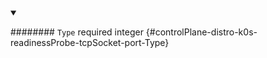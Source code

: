 
<details className="config-field" data-expandable="false" open>
<summary>

######## `Type` <span className="config-field-required" data-required="false">required</span> <span className="config-field-type">integer</span> <span className="config-field-default"></span> <span className="config-field-enum"></span> {#controlPlane-distro-k0s-readinessProbe-tcpSocket-port-Type}



</summary>



</details>
